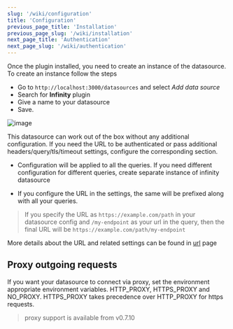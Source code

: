 ```yaml
---
slug: '/wiki/configuration'
title: 'Configuration'
previous_page_title: 'Installation'
previous_page_slug: '/wiki/installation'
next_page_title: 'Authentication'
next_page_slug: '/wiki/authentication'
---
```


Once the plugin installed, you need to create an instance of the datasource. To create an instance follow the steps

- Go to `http://localhost:3000/datasources` and select _Add data source_
- Search for **Infinity** plugin
- Give a name to your datasource
- Save.

![image](https://user-images.githubusercontent.com/153843/118472644-f4ceab00-b700-11eb-89e1-eec404755cd0.png#center)

This datasource can work out of the box without any additional configuration. If you need the URL to be authenticated or pass additional headers/query/tls/timeout settings, configure the corresponding section.

- Configuration will be applied to all the queries. If you need different configuration for different queries, create separate instance of infinity datasource

- If you configure the URL in the settings, the same will be prefixed along with all your queries.

> If you specify the URL as `https://example.com/path` in your datasource config and `/my-endpoint` as your url in the query, then the final URL will be `https://example.com/path/my-endpoint`

More details about the URL and related settings can be found in [url](/wiki/url) page

## Proxy outgoing requests

If you want your datasource to connect via proxy, set the environment appropriate environment variables. HTTP_PROXY, HTTPS_PROXY and NO_PROXY. HTTPS_PROXY takes precedence over HTTP_PROXY for https requests.

> proxy support is available from v0.7.10
